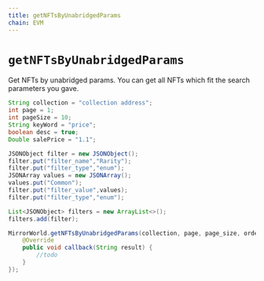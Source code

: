 ```yaml
---
title: getNFTsByUnabridgedParams
chain: EVM
---
```


# `getNFTsByUnabridgedParams`
Get NFTs by unabridged params.
You can get all NFTs which fit the search parameters you gave.

```java
String collection = "collection address";
int page = 1;
int pageSize = 10;
String keyWord = "price";
boolean desc = true;
Double salePrice = "1.1";

JSONObject filter = new JSONObject();
filter.put("filter_name","Rarity");
filter.put("filter_type","enum");
JSONArray values = new JSONArray();
values.put("Common");
filter.put("filter_value",values);
filter.put("filter_type","enum");

List<JSONObject> filters = new ArrayList<>();
filters.add(filter);

MirrorWorld.getNFTsByUnabridgedParams(collection, page, page_size, order_by, desc, sale, null, new MirrorCallback() {
    @Override
    public void callback(String result) {
        //todo
    }
});
```
